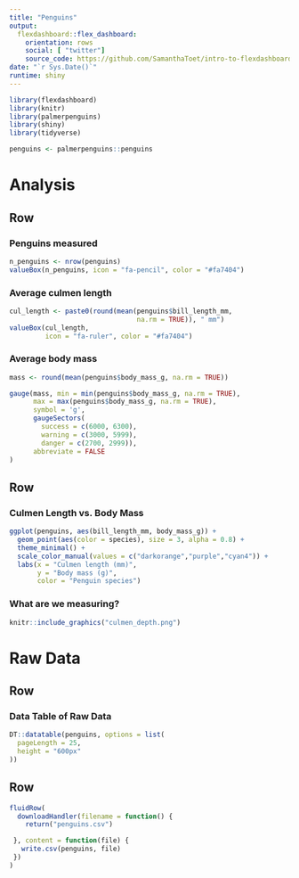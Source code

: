 ```yaml
---
title: "Penguins"
output: 
  flexdashboard::flex_dashboard:
    orientation: rows
    social: [ "twitter"]
    source_code: https://github.com/SamanthaToet/intro-to-flexdashboard
date: "`r Sys.Date()`"
runtime: shiny
---
```


<style>
.navbar {
  background-color: #15dcb2ff;
  border-color: #15dcb2ff
}

.navbar-inverse .navbar-nav > li > a:hover,
.navbar-inverse .navbar-nav > li > a:focus {
    background-color: #c35dca;
    color: white;
}
.navbar-inverse .navbar-nav > .active > a,
.navbar-inverse .navbar-nav > .active > a:hover,
.navbar-inverse .navbar-nav > .active > a:focus {
  color: white;
  background-color: #c35dca;
}
.navbar-inverse .navbar-toggle:hover,
.navbar-inverse .navbar-toggle:focus {
  background-color: #c35dca;
}
.navbar-inverse .navbar-collapse,
.navbar-inverse .navbar-form {
  border-color: #c35dca;
}
</style>

```r
library(flexdashboard)
library(knitr)
library(palmerpenguins)
library(shiny)
library(tidyverse)

penguins <- palmerpenguins::penguins

```

Analysis
=====================================   

Row
-------------------------------------

### Penguins measured

```r
n_penguins <- nrow(penguins)
valueBox(n_penguins, icon = "fa-pencil", color = "#fa7404")
```

### Average culmen length

```r
cul_length <- paste0(round(mean(penguins$bill_length_mm, 
                                na.rm = TRUE)), " mm")
valueBox(cul_length, 
         icon = "fa-ruler", color = "#fa7404")
```

### Average body mass

```r
mass <- round(mean(penguins$body_mass_g, na.rm = TRUE))

gauge(mass, min = min(penguins$body_mass_g, na.rm = TRUE), 
      max = max(penguins$body_mass_g, na.rm = TRUE), 
      symbol = 'g', 
      gaugeSectors(
        success = c(6000, 6300), 
        warning = c(3000, 5999), 
        danger = c(2700, 2999)),
      abbreviate = FALSE
)
```

Row
-------------------------------------

### Culmen Length vs. Body Mass

```r

ggplot(penguins, aes(bill_length_mm, body_mass_g)) +
  geom_point(aes(color = species), size = 3, alpha = 0.8) +
  theme_minimal() +
  scale_color_manual(values = c("darkorange","purple","cyan4")) +
  labs(x = "Culmen length (mm)",
       y = "Body mass (g)",
       color = "Penguin species") 

```
   
### What are we measuring?

```r
knitr::include_graphics("culmen_depth.png")
```   
    
Raw Data
=====================================   

Row
-------------------------------------

### Data Table of Raw Data

```r
DT::datatable(penguins, options = list(
  pageLength = 25, 
  height = "600px"
))
```

Row {data-height=100}
-------------------------------------

```r
fluidRow(
  downloadHandler(filename = function() { 
    return("penguins.csv")

 }, content = function(file) {
   write.csv(penguins, file)
 })
)
```
